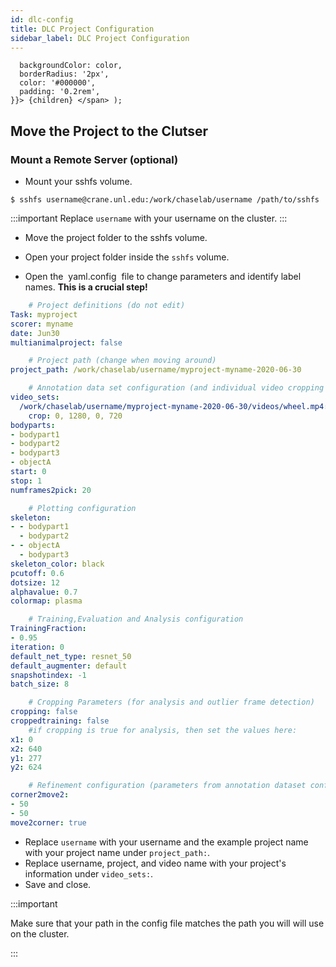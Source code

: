 ```yaml
---
id: dlc-config
title: DLC Project Configuration
sidebar_label: DLC Project Configuration
---
```


      backgroundColor: color,
      borderRadius: '2px',
      color: '#000000',
      padding: '0.2rem',
    }}> {children} </span> );

## Move the Project to the Clutser

### Mount a Remote Server (optional)

- Mount your sshfs volume.

```shell
$ sshfs username@crane.unl.edu:/work/chaselab/username /path/to/sshfs
```

:::important
Replace `username` with your username on the cluster.
:::

- Move the project folder to the sshfs volume.

- Open your project folder inside the `sshfs` volume.

- Open the&nbsp;&nbsp;<Highlight color="#FAE000">yaml.config</Highlight>&nbsp;&nbsp;file to change parameters and identify label names. **This is a crucial step!**

```yaml
    # Project definitions (do not edit)
Task: myproject
scorer: myname
date: Jun30
multianimalproject: false

    # Project path (change when moving around)
project_path: /work/chaselab/username/myproject-myname-2020-06-30

    # Annotation data set configuration (and individual video cropping parameters)
video_sets:
  /work/chaselab/username/myproject-myname-2020-06-30/videos/wheel.mp4:
    crop: 0, 1280, 0, 720
bodyparts:
- bodypart1
- bodypart2
- bodypart3
- objectA
start: 0
stop: 1
numframes2pick: 20

    # Plotting configuration
skeleton:
- - bodypart1
  - bodypart2
- - objectA
  - bodypart3
skeleton_color: black
pcutoff: 0.6
dotsize: 12
alphavalue: 0.7
colormap: plasma

    # Training,Evaluation and Analysis configuration
TrainingFraction:
- 0.95
iteration: 0
default_net_type: resnet_50
default_augmenter: default
snapshotindex: -1
batch_size: 8

    # Cropping Parameters (for analysis and outlier frame detection)
cropping: false
croppedtraining: false
    #if cropping is true for analysis, then set the values here:
x1: 0
x2: 640
y1: 277
y2: 624

    # Refinement configuration (parameters from annotation dataset configuration also relevant in this stage)
corner2move2:
- 50
- 50
move2corner: true

```

- Replace `username` with your username and the example project name with your project name under `project_path:`.
- Replace username, project, and video name with your project's information under `video_sets:`.
- Save and close.

:::important

Make sure that your path in the config file matches the path you will will use on the cluster.

:::
